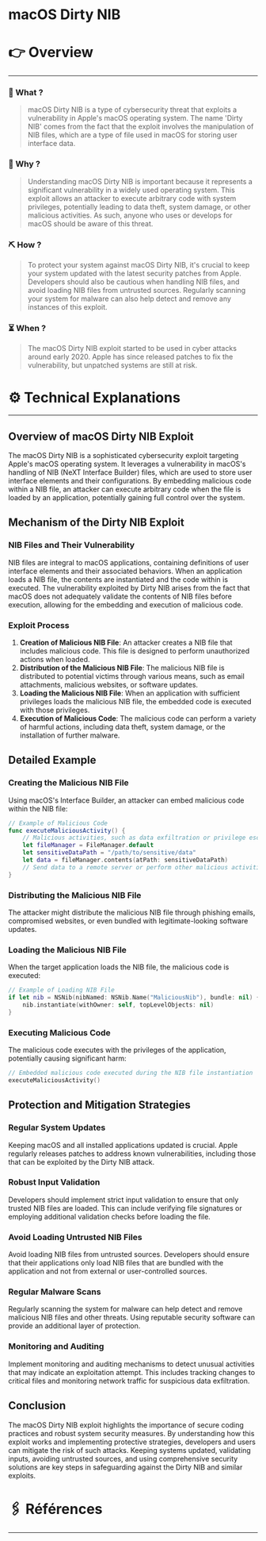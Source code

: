 # macOS Dirty NIB


# 👉 Overview

---

### 👀 What ?

> macOS Dirty NIB is a type of cybersecurity threat that exploits a vulnerability in Apple's macOS operating system. The name 'Dirty NIB' comes from the fact that the exploit involves the manipulation of NIB files, which are a type of file used in macOS for storing user interface data.
> 

### 🧐 Why ?

> Understanding macOS Dirty NIB is important because it represents a significant vulnerability in a widely used operating system. This exploit allows an attacker to execute arbitrary code with system privileges, potentially leading to data theft, system damage, or other malicious activities. As such, anyone who uses or develops for macOS should be aware of this threat.
> 

### ⛏️ How ?

> To protect your system against macOS Dirty NIB, it's crucial to keep your system updated with the latest security patches from Apple. Developers should also be cautious when handling NIB files, and avoid loading NIB files from untrusted sources. Regularly scanning your system for malware can also help detect and remove any instances of this exploit.
> 

### ⏳ When ?

> The macOS Dirty NIB exploit started to be used in cyber attacks around early 2020. Apple has since released patches to fix the vulnerability, but unpatched systems are still at risk.
> 

# ⚙️ Technical Explanations

---

## Overview of macOS Dirty NIB Exploit

The macOS Dirty NIB is a sophisticated cybersecurity exploit targeting Apple's macOS operating system. It leverages a vulnerability in macOS's handling of NIB (NeXT Interface Builder) files, which are used to store user interface elements and their configurations. By embedding malicious code within a NIB file, an attacker can execute arbitrary code when the file is loaded by an application, potentially gaining full control over the system.

## Mechanism of the Dirty NIB Exploit

### NIB Files and Their Vulnerability

NIB files are integral to macOS applications, containing definitions of user interface elements and their associated behaviors. When an application loads a NIB file, the contents are instantiated and the code within is executed. The vulnerability exploited by Dirty NIB arises from the fact that macOS does not adequately validate the contents of NIB files before execution, allowing for the embedding and execution of malicious code.

### Exploit Process

1. **Creation of Malicious NIB File**: An attacker creates a NIB file that includes malicious code. This file is designed to perform unauthorized actions when loaded.
2. **Distribution of the Malicious NIB File**: The malicious NIB file is distributed to potential victims through various means, such as email attachments, malicious websites, or software updates.
3. **Loading the Malicious NIB File**: When an application with sufficient privileges loads the malicious NIB file, the embedded code is executed with those privileges.
4. **Execution of Malicious Code**: The malicious code can perform a variety of harmful actions, including data theft, system damage, or the installation of further malware.

## Detailed Example

### Creating the Malicious NIB File

Using macOS's Interface Builder, an attacker can embed malicious code within the NIB file:

```swift
// Example of Malicious Code
func executeMaliciousActivity() {
    // Malicious activities, such as data exfiltration or privilege escalation
    let fileManager = FileManager.default
    let sensitiveDataPath = "/path/to/sensitive/data"
    let data = fileManager.contents(atPath: sensitiveDataPath)
    // Send data to a remote server or perform other malicious activities
}

```

### Distributing the Malicious NIB File

The attacker might distribute the malicious NIB file through phishing emails, compromised websites, or even bundled with legitimate-looking software updates.

### Loading the Malicious NIB File

When the target application loads the NIB file, the malicious code is executed:

```swift
// Example of Loading NIB File
if let nib = NSNib(nibNamed: NSNib.Name("MaliciousNib"), bundle: nil) {
    nib.instantiate(withOwner: self, topLevelObjects: nil)
}

```

### Executing Malicious Code

The malicious code executes with the privileges of the application, potentially causing significant harm:

```swift
// Embedded malicious code executed during the NIB file instantiation
executeMaliciousActivity()

```

## Protection and Mitigation Strategies

### Regular System Updates

Keeping macOS and all installed applications updated is crucial. Apple regularly releases patches to address known vulnerabilities, including those that can be exploited by the Dirty NIB attack.

### Robust Input Validation

Developers should implement strict input validation to ensure that only trusted NIB files are loaded. This can include verifying file signatures or employing additional validation checks before loading the file.

### Avoid Loading Untrusted NIB Files

Avoid loading NIB files from untrusted sources. Developers should ensure that their applications only load NIB files that are bundled with the application and not from external or user-controlled sources.

### Regular Malware Scans

Regularly scanning the system for malware can help detect and remove malicious NIB files and other threats. Using reputable security software can provide an additional layer of protection.

### Monitoring and Auditing

Implement monitoring and auditing mechanisms to detect unusual activities that may indicate an exploitation attempt. This includes tracking changes to critical files and monitoring network traffic for suspicious data exfiltration.

## Conclusion

The macOS Dirty NIB exploit highlights the importance of secure coding practices and robust system security measures. By understanding how this exploit works and implementing protective strategies, developers and users can mitigate the risk of such attacks. Keeping systems updated, validating inputs, avoiding untrusted sources, and using comprehensive security solutions are key steps in safeguarding against the Dirty NIB and similar exploits.

# 🖇️ Références

---